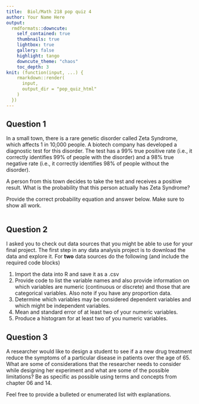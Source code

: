 ```yaml
---
title:  Biol/Math 218 pop quiz 4
author: Your Name Here
output:
  rmdformats::downcute:
    self_contained: true
    thumbnails: true
    lightbox: true
    gallery: false
    highlight: tango
    downcute_theme: "chaos"
    toc_depth: 3
knit: (function(input, ...) {
    rmarkdown::render(
      input,
      output_dir = "pop_quiz_html"
    )
  })
---
```


## Question 1
In a small town, there is a rare genetic disorder called Zeta Syndrome, which affects 1 in 10,000 people. A biotech company has developed a diagnostic test for this disorder. The test has a 99% true positive rate (i.e., it correctly identifies 99% of people with the disorder) and a 98% true negative rate (i.e., it correctly identifies 98% of people without the disorder).

A person from this town decides to take the test and receives a positive result. What is the probability that this person actually has Zeta Syndrome?

Provide the correct probability equation and answer below. Make sure to show all work.

```r

```
## Question 2
I asked you to check out data sources that you might be able to use for your final project. The first step in any data analysis project is to download the data and explore it. For **two** data sources do the following (and include the required code blocks)

1) Import the data into R and save it as a .csv
2) Provide code to list the variable names and also provide information on which variables are numeric (continuous or discrete) and those that are categorical variables. Also note if you have any proportion data.
3) Determine which variables may be considered dependent variables and which might be independent variables.
4) Mean and standard error of at least two of your numeric variables.
5) Produce a histogram for at least two of you numeric variables.

## Question 3
A researcher would like to design a student to see if a a new drug treatment reduce the symptoms of a particular disease in patients over the age of 65. What are some of considerations that
the researcher needs to consider while designing her experiment and what are some of the
possible limitations? Be as specific as possible using terms and concepts from chapter 06 and 14.

Feel free to provide a bulleted or enumerated list with explanations.